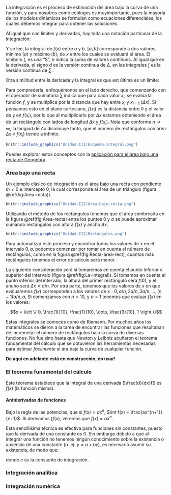 La integración es el proceso de estimación del área bajo la curva de una función, y para nosotros como ecólogxs es muyimportante, pues la mayoría de los modelos dinámicos se formulan como ecuaciones diferenciales, los cuales debemos integrar para obtener las soluciones.

Al igual que con límites y derivadas, hay toda una notación particular de la integración:

\begin{equation}
    \int_a^b \!f(x) dx
\end{equation}

Y se lee, la integral de $f(x)$ entre $a$ y $b$. $[a, b]$ corresponde a dos valores, mínimo ($a$) y máximo ($b$), de $x$ entre los cuales  se evaluará el área. El símbolo $\int$, es una "S", e indica la suma de valores contínuos. Al igual que en la derivada, el signo $d$ es la versión contínua de $\Delta$, en las integrales $\int$ es la versión contínua de $\sum$.

Otra similitud entre la dericada y la integral es que est última es un límite:

\begin{equation}
    \int_a^b \!f(x) dx = \lim \limits_{n \rightarrow \infty} \sum_{i = 1}^n f(x_i) \Delta x; \Delta x = \frac{b-a}{n} (\#eq:integ-limite)
\end{equation}

Para comprederla, enfoquémonos en el lado derecho, que comenzando con el operador de sumatoria $\sum$ indica que para cada valor $x_i$, se evalúa la función $f$, y se multiplica por la distancia que hay entre $x_i$ y $x_{i-1}$ ($\Delta x$). Si pensamos esto en el plano cartesiano, $f(x_i)$ es la distancia entre $0$ y el valor de $y$ en $f(x_i)$, por lo que al multiplicarlo por $\Delta x$ estamos obteniendo el área de un rectángulo con lados de longitud $\Delta x$ y $f(x_i)$. Nota que conforme $n \rightarrow \infty$, la longiud de $\Delta x$ disminuye tanto, que el número de rectángulos con área $\Delta x \times f(x_i)$ tiende a infinito.

```r
knitr::include_graphics("Unidad-III/Esquema-integral.png")
```

Puedes explorar estos conceptos con la [aplicación para el área bajo una recta de Geogebra](https://www.geogebra.org/classic/wmpqmr4a).

### Área bajo una recta

Un ejemplo clásico de integración es el área bajo una recta con pendiente $m \neq 0$ e intercepto $0$, la cual corresponde al área de un triángulo (figura \@ref(fig:Area-recta)).

```r
knitr::include_graphics("Unidad-III/Area-bajo-recta.png")
```

Utilizando el método de los rectángulos tenemos que el área sombreada en la figura \@ref(fig:Area-recta) entre los puntos $0$ y $a$ se puede aproximar sumando rectángulos con altura $f(x)$ y ancho $\Delta x$.

```r
knitr::include_graphics("Unidad-III/Rectangulos.png")
```

Para automatizar este proceso y encontrar todos los valores de $x$ en el intervalo $0, a$, podemos comenzar por tomar en cuenta el número de rectángulos, como en la figura \@ref(fig:Recta-area-rect), cuantos más rectángulos tenemos el error de cálculo será menor.

La siguiente consideración será si tomaremos en cuenta el punto inferior o superior del intervalo (figura \@ref(fig:La-integral)). Si tomamos en cuenta el punto inferior del intervalo, la altura del primer rectángulo será $f(0)$, y el ancho será $\Delta x = a/n$. Por otra parte, tenemos que los valores de $x$ en que evaluaremos $f(x)$ corresponden a los valores de $x: 0, a/n, 2a/n, 3a/n, \dots, (n-1)a/n, a$, Si comenzamos con $n = 10$, y $a = 1$ tenemos que evaluar $f(x)$ en los valores:

$$x = \left \{ 0, \frac{1}{10}, \frac{1}{10}, \dots, \frac{9}{10}, 1 \right \}$$

Estas integrales se comoces como de Riemann. Por muchos años los matemáticos se dieron a la tarea de encontrar las funciones que resultaban de  incremetar el número de rectángulos bajo la curva de diversas funciones. No fue sino hasta que Newton y Leibniz acuñaron el teorema fundamental del cálculo que se obtuvieron las herramientas necesarias para estimar *fácilmente* el ára bajo la curva de cualquier función.

**De aquí en adelante está en construcción, no usar!**

### El teorema funamental del cálculo

Este teorema establece que la integral de una derivada $\frac{d}{dx}f$ es $f(x)$ (la función misma).

#### Antiderivadas de funciones

Bajo la regla de las potencias, que si $f(x) = ax^n$, $\int f(x) = \frac{ax^{n+1}}{n+1}$. Si derivamos $\int f(x)$, veremos que $f(x) = ax^n$.

Esta sencillísima técnica es efectiva para funciones sin constantes, puesto que la derivada de una constante es 0. Sin embargo debido a que al integrar una función no tenemos ningún conocimiento sobre la existencia o ausencia de una constante (p. ej. $y = a + bx$), es necesario asumir su existencia, de modo que:

\begin{equation}
\int f(x) = \frac{ax^{n+1}}{n+1} + c
\end{equation}

donde $c$ es la constante de integración.

### Integración analítica

### Integración numérica
